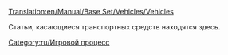 [[Translation:en/Manual/Base Set/Vehicles/Vehicles]]


Статьи, касающиеся транспортных средств находятся здесь.

[[Category:ru/Игровой процесс]]